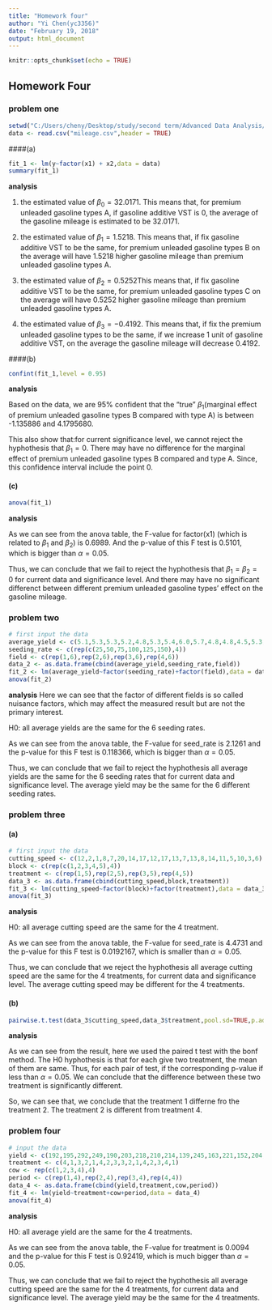 ```yaml
---
title: "Homework four"
author: "Yi Chen(yc3356)"
date: "February 19, 2018"
output: html_document
---
```


```r
knitr::opts_chunk$set(echo = TRUE)
```

## Homework Four
### problem one
```r
setwd("C:/Users/cheny/Desktop/study/second term/Advanced Data Analysis/homework/homework four")
data <- read.csv("mileage.csv",header = TRUE)
```
####(a)
```r
fit_1 <- lm(y~factor(x1) + x2,data = data)
summary(fit_1)
```

**analysis**

1. the estimated value of $\beta_0 = 32.0171$. This means that, for premium unleaded gasoline types A, if gasoline additive VST is 0, the average of the gasoline mileage is estimated to be 32.0171.

2. the estimated value of $\beta_1 = 1.5218$. This means that, if fix gasoline additive VST to be the same, for premium unleaded gasoline types B on the average will have 1.5218 higher gasoline mileage than premium unleaded gasoline types A.

3. the estimated value of $\beta_2 = 0.5252$This means that, if fix gasoline additive VST to be the same, for premium unleaded gasoline types C on the average will have 0.5252 higher gasoline mileage than premium unleaded gasoline types A.

4. the estimated value of $\beta_3 = -0.4192$. This means that, if fix the premium unleaded gasoline types to be the same, if we increase 1 unit of gasoline additive VST, on the average the gasoline mileage will decrease 0.4192.

####(b)
```r
confint(fit_1,level = 0.95)
```

**analysis**

Based on the data, we are 95% confident  that the "true" $\beta_1$(marginal effect of premium unleaded gasoline types B compared with type A) is between -1.135886 and 4.1795680. 

This also show that:for current significance level, we cannot reject the hyphothesis that $\beta_1=0$. There may have no difference for the marginal effect of premium unleaded gasoline types B compared and type A. Since, this confidence interval include the point 0.

#### (c)
```r
anova(fit_1)
```

**analysis**

As we can see from the anova table, the F-value for factor(x1) (which is related to $\beta_1$ and $\beta_2$) is 0.6989. And the p-value of this F test is 0.5101, which is bigger than $\alpha = 0.05$.

Thus, we can conclude that we fail to reject the hyphothesis that $\beta_1=\beta_2=0$ for current data and significance level. And there may have no significant differenct between different premium unleaded gasoline types' effect on the gasoline mileage.


### problem two
```r
# first input the data
average_yield <- c(5.1,5.3,5.3,5.2,4.8,5.3,5.4,6.0,5.7,4.8,4.8,4.5,5.3,4.7,5.5,5.0,4.4,4.9,4.7,4.3,4.7,4.4,4.7,4.1)
seeding_rate <- c(rep(c(25,50,75,100,125,150),4))
field <- c(rep(1,6),rep(2,6),rep(3,6),rep(4,6))
data_2 <- as.data.frame(cbind(average_yield,seeding_rate,field))
fit_2 <- lm(average_yield~factor(seeding_rate)+factor(field),data = data_2) 
anova(fit_2)
```

**analysis**
Here we can see that the factor of different fields is so called nuisance factors, which may affect the measured result but are not the primary interest.

H0: all average yields are the same for the 6 seeding rates.

As we can see from the anova table, the F-value for seed_rate is 2.1261 and the p-value for this F test is 0.118366, which is bigger than $\alpha = 0.05$.

Thus, we can conclude that we fail to reject the hyphothesis all average yields are the same for the 6 seeding rates that for current data and significance level. The average yield may be the same for the 6 different seeding rates.


### problem three
#### (a)
```r
# first input the data
cutting_speed <- c(12,2,1,8,7,20,14,17,12,17,13,7,13,8,14,11,5,10,3,6)
block <- c(rep(c(1,2,3,4,5),4))
treatment <- c(rep(1,5),rep(2,5),rep(3,5),rep(4,5))
data_3 <- as.data.frame(cbind(cutting_speed,block,treatment))
fit_3 <- lm(cutting_speed~factor(block)+factor(treatment),data = data_3) 
anova(fit_3)
```

**analysis**

H0: all average cutting speed are the same for the 4 treatment.

As we can see from the anova table, the F-value for seed_rate is 4.4731 and the p-value for this F test is 0.0192167, which is smaller than $\alpha = 0.05$.

Thus, we can conclude that we reject the hyphothesis all average cutting speed are the same for the 4 treatments, for current data and significance level. The average cutting speed may be different for the 4 treatments.

#### (b)
```r
pairwise.t.test(data_3$cutting_speed,data_3$treatment,pool.sd=TRUE,p.adjust.method="bonf" )
```
**analysis**

As we can see from the result, here we used the paired t test with the bonf method. The H0 hyphothesis is that for each give two treatment, the mean of them are same. Thus, for each pair of test, if the corresponding p-value if less than $\alpha = 0.05$. We can conclude that the difference between these two treatment is significantly different. 

So, we can see that, we conclude that the treatment 1 differne fro the treatment 2. The treatment 2 is different from treatment 4. 

### problem four
```r
# input the data
yield <- c(192,195,292,249,190,203,218,210,214,139,245,163,221,152,204,134)
treatment <- c(4,1,3,2,1,4,2,3,3,2,1,4,2,3,4,1)
cow <- rep(c(1,2,3,4),4)
period <- c(rep(1,4),rep(2,4),rep(3,4),rep(4,4))
data_4 <- as.data.frame(cbind(yield,treatment,cow,period))
fit_4 <- lm(yield~treatment+cow+period,data = data_4)
anova(fit_4)
```

**analysis**

H0: all average yield are the same for the 4 treatments.

As we can see from the anova table, the F-value for treatment is 0.0094 and the p-value for this F test is 0.92419, which is much bigger than $\alpha = 0.05$.

Thus, we can conclude that we fail to reject the hyphothesis all average cutting speed are the same for the 4 treatments, for current data and significance level. The average yield may be the same for the 4 treatments.